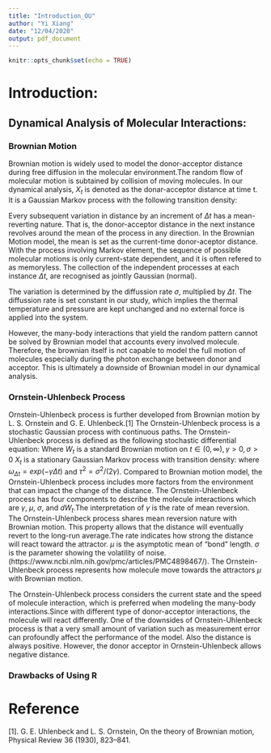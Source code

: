 ```yaml
---
title: "Introduction_OU"
author: "Yi Xiang"
date: "12/04/2020"
output: pdf_document
---
```


```r
knitr::opts_chunk$set(echo = TRUE)
```

# Introduction:

## Dynamical Analysis of Molecular Interactions:  

### Brownian Motion  
Brownian motion is widely used to model the donor-acceptor distance during free diffusion in the molecular environment.The random flow of molecular motion is subtained by collision of moving molecules. In our dynamical analysis, $X_{t}$ is denoted as the donar-acceptor distance at time t. It is a Gaussian Markov process with the following transition density:

\begin{equation} \label{eq:1} X_{t+\Delta t}|X_{t} \sim N(X_{t}, \sigma^2 \Delta t) \end{equation}  

Every subsequent variation in distance by an increment of $\Delta t$ has a mean-reverting nature. That is, the donor-acceptor distance in the next instance revolves around the mean of the process in any direction. In the Brownian Motion model, the mean is set as the current-time donor-aceptor distance. With the process involving Markov element, the sequence of possible molecular motions is only current-state dependent, and it is often refered to as memoryless. The collection of the independent processes at each instance $\Delta t$, are recognised as jointly Gaussian (normal).  

The variation is determined by the diffussion rate $\sigma$, multiplied by $\Delta t$. The diffussion rate is set constant in our study, which implies the thermal temperature and pressure are kept unchanged and no external force is applied into the system.  

However, the many-body interactions that yield the random pattern cannot be solved by Brownian model that accounts every involved molecule. Therefore, the brownian itself is not capable to model the full motion of molecules especially during the photon exchange between donor and acceptor. This is ultimately a downside of Brownian model in our dynamical analysis. 

### Ornstein-Uhlenbeck Process 
Ornstein-Uhlenbeck process is further developed from Brownian motion by L. S. Ornstein and G. E. Uhlenbeck.[1]
The Ornstein-Uhlenbeck process is a stochastic Gaussian process with continuous paths. The Ornstein-Uhlenbeck process is defined as the following stochastic differential equation: 
\begin{equation} \label{eq:2} dX_t = \gamma (\mu - X_t) dt + \sigma dW_t \end{equation} 
Where $W_t$ is a standard Brownian motion on $t \in (0, \infty),\gamma > 0, \sigma > 0$
$X_t$ is a stationary Gaussian Markov process with transition density: 
\begin{equation} \label{eq:3} X_{t+\Delta t}|X_{t} \sim N(\mu + \omega_{\Delta t} (X_{t} - \mu), \tau^2(1- \omega_{\Delta t}^2)) \end{equation} 
where $\omega_{\Delta t} = exp(-\gamma \Delta t)$ and $\tau^2 = \sigma^2/(2 \gamma)$.
Compared to Brownian motion model, the Ornstein-Uhlenbeck process includes more factors from the environment that can impact the change of the distance. The Ornstein-Uhlenbeck process has four components to describe the molecule interactions which are $\gamma$, $\mu$, $\sigma$, and $dW_t$.The interpretation of $\gamma$ is the rate of mean reversion. The Ornstein-Uhlenbeck process shares mean reversion nature with Brownian motion. This property allows that the distance will eventually revert to the long-run average.The rate indicates how strong the distance will react toward the attractor. $\mu$ is the asymptotic mean of "bond" length. $\sigma$ is the parameter showing the volatility of noise. (https://www.ncbi.nlm.nih.gov/pmc/articles/PMC4898467/). The Ornstein-Uhlenbeck process represents how molecule move towards the attractors $\mu$ with Brownian motion. 

The Ornstein-Uhlenbeck process considers the current state and the speed of molecule interaction, which is preferred when modeling the many-body interactions.Since with different type of donor-acceptor interactions, the molecule will react differently. 
One of the downsides of Ornstein-Uhlenbeck process is that a very small amount of variation such as measurement error can profoundly affect the performance of the model. Also the distance is always positive. However, the donor acceptor in Ornstein-Uhlenbeck allows negative distance. 



### Drawbacks of Using R 

# Reference 
[1]. G. E. Uhlenbeck and L. S. Ornstein, On the theory of Brownian
motion, Physical Review 36 (1930), 823–841.
